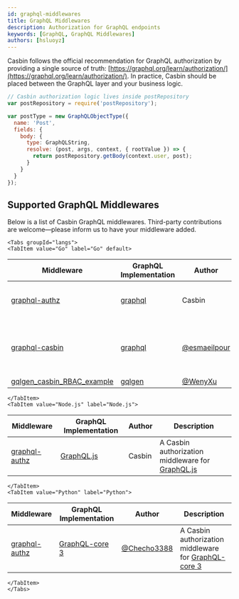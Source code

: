```yaml
---
id: graphql-middlewares
title: GraphQL Middlewares
description: Authorization for GraphQL endpoints
keywords: [GraphQL, GraphQL Middlewares]
authors: [hsluoyz]
---
```


Casbin follows the official recommendation for GraphQL authorization by providing a single source of truth: [https://graphql.org/learn/authorization/](https://graphql.org/learn/authorization/). In practice, Casbin should be placed between the GraphQL layer and your business logic.

```javascript
// Casbin authorization logic lives inside postRepository
var postRepository = require('postRepository');

var postType = new GraphQLObjectType({
  name: 'Post',
  fields: {
    body: {
      type: GraphQLString,
      resolve: (post, args, context, { rootValue }) => {
        return postRepository.getBody(context.user, post);
      }
    }
  }
});
```

## Supported GraphQL Middlewares

Below is a list of Casbin GraphQL middlewares. Third-party contributions are welcome—please inform us to have your middleware added.

```mdx-code-block
<Tabs groupId="langs">
<TabItem value="Go" label="Go" default>
```

| Middleware                                                                         | GraphQL Implementation                           | Author                                         | Description                                            |
|------------------------------------------------------------------------------------|--------------------------------------------------|------------------------------------------------|--------------------------------------------------------|
| [graphql-authz](https://github.com/casbin/graphql-authz)                           | [graphql](https://github.com/graphql-go/graphql) | Casbin                                         | An authorization middleware for graphql-go             |
| [graphql-casbin](https://github.com/esmaeilpour/graphql-casbin)                    | [graphql](https://github.com/graphql-go/graphql) | [@esmaeilpour](https://github.com/esmaeilpour) | An implementation of using GraphQL and Casbin together |
| [gqlgen_casbin_RBAC_example](https://github.com/WenyXu/gqlgen_casbin_RBAC_example) | [gqlgen](https://github.com/99designs/gqlgen)    | [@WenyXu](https://github.com/WenyXu)           | (empty)                                                |

```mdx-code-block
</TabItem>
<TabItem value="Node.js" label="Node.js">
```

| Middleware                                                    | GraphQL Implementation                              | Author | Description                                                                               |
|---------------------------------------------------------------|-----------------------------------------------------|--------|-------------------------------------------------------------------------------------------|
| [graphql-authz](https://github.com/node-casbin/graphql-authz) | [GraphQL.js](https://github.com/graphql/graphql-js) | Casbin | A Casbin authorization middleware for [GraphQL.js](https://github.com/graphql/graphql-js) |

```mdx-code-block
</TabItem>
<TabItem value="Python" label="Python">
```

| Middleware                                                   | GraphQL Implementation                                           | Author                                       | Description                                                                                            |
|--------------------------------------------------------------|------------------------------------------------------------------|----------------------------------------------|--------------------------------------------------------------------------------------------------------|
| [graphql-authz](https://github.com/Checho3388/graphql-authz) | [GraphQL-core 3](https://github.com/graphql-python/graphql-core) | [@Checho3388](https://github.com/Checho3388) | A Casbin authorization middleware for [GraphQL-core 3](https://github.com/graphql-python/graphql-core) |

```mdx-code-block
</TabItem>
</Tabs>
```
